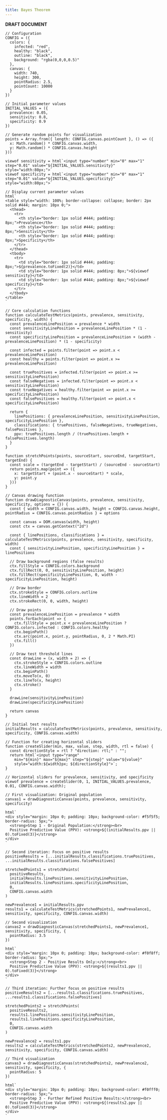 ```yaml
---
title: Bayes Theorem
---
```


**DRAFT DOCUMENT**

```ojs
// Configuration
CONFIG = ({
  colors: {
    infected: "red",
    healthy: "black", 
    outline: "black",
    background: "rgba(0,0,0,0.5)"
  },
  canvas: {
    width: 740,
    height: 300,
    pointRadius: 2.5,
    pointCount: 10000
  }
})

// Initial parameter values
INITIAL_VALUES = ({
  prevalence: 0.05,
  sensitivity: 0.8,
  specificity: 0.9
})
```

```ojs
// Generate random points for visualization
points = Array.from({ length: CONFIG.canvas.pointCount }, () => ({
  x: Math.random() * CONFIG.canvas.width,
  y: Math.random() * CONFIG.canvas.height
}))
```


```ojs
viewof sensitivity = html`<input type="number" min="0" max="1" step="0.01" value="${INITIAL_VALUES.sensitivity}" style="width:80px;">`
viewof specificity = html`<input type="number" min="0" max="1" step="0.01" value="${INITIAL_VALUES.specificity}" style="width:80px;">`

// Display current parameter values
html`
<table style="width: 100%; border-collapse: collapse; border: 2px solid #444; margin: 10px 0;">
  <thead>
    <tr>
      <th style="border: 1px solid #444; padding: 8px;">Prevalence</th>
      <th style="border: 1px solid #444; padding: 8px;">Sensitivity</th>
      <th style="border: 1px solid #444; padding: 8px;">Specificity</th>
    </tr>
  </thead>
  <tbody>
    <tr>
      <td style="border: 1px solid #444; padding: 8px;">${prevalence.toFixed(2)}</td>
      <td style="border: 1px solid #444; padding: 8px;">${viewof sensitivity}</td>
      <td style="border: 1px solid #444; padding: 8px;">${viewof specificity}</td>
    </tr>
  </tbody>
</table>
`
```

```ojs
// Core calculation functions
function calculateTestMetrics(points, prevalence, sensitivity, specificity, width) {
  const prevalenceLinePosition = prevalence * width
  const sensitivityLinePosition = prevalenceLinePosition * (1 - sensitivity)
  const specificityLinePosition = prevalenceLinePosition + (width - prevalenceLinePosition) * (1 - specificity)
  
  const infected = points.filter(point => point.x < prevalenceLinePosition)
  const healthy = points.filter(point => point.x >= prevalenceLinePosition)
  
  const truePositives = infected.filter(point => point.x >= sensitivityLinePosition)
  const falseNegatives = infected.filter(point => point.x < sensitivityLinePosition)
  const trueNegatives = healthy.filter(point => point.x >= specificityLinePosition)
  const falsePositives = healthy.filter(point => point.x < specificityLinePosition)
  
  return {
    linePositions: { prevalenceLinePosition, sensitivityLinePosition, specificityLinePosition },
    classifications: { truePositives, falseNegatives, trueNegatives, falsePositives },
    ppv: truePositives.length / (truePositives.length + falsePositives.length)
  }
}

function stretchPoints(points, sourceStart, sourceEnd, targetStart, targetEnd) {
  const scale = (targetEnd - targetStart) / (sourceEnd - sourceStart)
  return points.map(point => ({
    x: targetStart + (point.x - sourceStart) * scale,
    y: point.y
  }))
}
```

```ojs
// Canvas drawing function
function drawDiagnosticCanvas(points, prevalence, sensitivity, specificity, options = {}) {
  const { width = CONFIG.canvas.width, height = CONFIG.canvas.height, pointRadius = CONFIG.canvas.pointRadius } = options
  
  const canvas = DOM.canvas(width, height)
  const ctx = canvas.getContext("2d")
  
  const { linePositions, classifications } = calculateTestMetrics(points, prevalence, sensitivity, specificity, width)
  const { sensitivityLinePosition, specificityLinePosition } = linePositions
  
  // Draw background regions (false results)
  ctx.fillStyle = CONFIG.colors.background
  ctx.fillRect(0, 0, sensitivityLinePosition, height)
  ctx.fillRect(specificityLinePosition, 0, width - specificityLinePosition, height)
  
  // Draw border
  ctx.strokeStyle = CONFIG.colors.outline
  ctx.lineWidth = 2
  ctx.strokeRect(0, 0, width, height)
  
  // Draw points
  const prevalenceLinePosition = prevalence * width
  points.forEach(point => {
    ctx.fillStyle = point.x < prevalenceLinePosition ? CONFIG.colors.infected : CONFIG.colors.healthy
    ctx.beginPath()
    ctx.arc(point.x, point.y, pointRadius, 0, 2 * Math.PI)
    ctx.fill()
  })
  
  // Draw test threshold lines
  const drawLine = (x, width = 2) => {
    ctx.strokeStyle = CONFIG.colors.outline
    ctx.lineWidth = width
    ctx.beginPath()
    ctx.moveTo(x, 0)
    ctx.lineTo(x, height)
    ctx.stroke()
  }
  
  drawLine(sensitivityLinePosition)
  drawLine(specificityLinePosition)
  
  return canvas
}
```

```ojs
// Initial test results
initialResults = calculateTestMetrics(points, prevalence, sensitivity, specificity, CONFIG.canvas.width)
```


```ojs
// Function for creating horizontal sliders
function createSlider(min, max, value, step, width, rtl = false) {
  const directionStyle = rtl ? "direction: rtl;" : "";
  return html`<input type="range" 
    min="${min}" max="${max}" step="${step}" value="${value}" 
    style="width:${width}px; ${directionStyle}">`;
}

// Horizontal sliders for prevalence, sensitivity, and specificity
viewof prevalence = createSlider(0, 1, INITIAL_VALUES.prevalence, 0.01, CONFIG.canvas.width); 

// First visualization: Original population
canvas1 = drawDiagnosticCanvas(points, prevalence, sensitivity, specificity)
```

```ojs
html`
<div style="margin: 10px 0; padding: 10px; background-color: #f5f5f5; border-radius: 5px;">
  <strong>Step 1 - Original Population:</strong><br>
  Positive Predictive Value (PPV): <strong>${(initialResults.ppv || 0).toFixed(3)}</strong>
</div>
`
```

```ojs
// Second iteration: Focus on positive results
positiveResults = [...initialResults.classifications.truePositives, ...initialResults.classifications.falsePositives]

stretchedPoints1 = stretchPoints(
  positiveResults,
  initialResults.linePositions.sensitivityLinePosition,
  initialResults.linePositions.specificityLinePosition,
  0,
  CONFIG.canvas.width
)

newPrevalence1 = initialResults.ppv
results1 = calculateTestMetrics(stretchedPoints1, newPrevalence1, sensitivity, specificity, CONFIG.canvas.width)
```

```ojs
// Second visualization
canvas2 = drawDiagnosticCanvas(stretchedPoints1, newPrevalence1, sensitivity, specificity, {
  pointRadius: 3.5
})
```

```ojs
html`
<div style="margin: 10px 0; padding: 10px; background-color: #f0f8ff; border-radius: 5px;">
  <strong>Step 2 - Positive Results Only:</strong><br>
  Positive Predictive Value (PPV): <strong>${(results1.ppv || 0).toFixed(3)}</strong>
</div>
`
```

```ojs
// Third iteration: Further focus on positive results
positiveResults2 = [...results1.classifications.truePositives, ...results1.classifications.falsePositives]

stretchedPoints2 = stretchPoints(
  positiveResults2,
  results1.linePositions.sensitivityLinePosition,
  results1.linePositions.specificityLinePosition,
  0,
  CONFIG.canvas.width
)

newPrevalence2 = results1.ppv
results2 = calculateTestMetrics(stretchedPoints2, newPrevalence2, sensitivity, specificity, CONFIG.canvas.width)
```

```ojs
// Third visualization
canvas3 = drawDiagnosticCanvas(stretchedPoints2, newPrevalence2, sensitivity, specificity, {
  pointRadius: 5
})
```

```ojs
html`
<div style="margin: 10px 0; padding: 10px; background-color: #f0fff0; border-radius: 5px;">
  <strong>Step 3 - Further Refined Positive Results:</strong><br>
  Positive Predictive Value (PPV): <strong>${(results2.ppv || 0).toFixed(3)}</strong>
</div>
`
```
